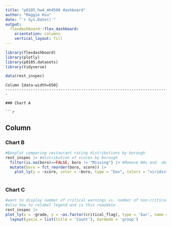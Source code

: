 ```yaml
---
title: "p8105_hw4_mh4588 dashboard"
author: "Maggie Hsu"
date: "`r Sys.Date()`"
output: 
  flexdashboard::flex_dashboard:
    orientation: columns
    vertical_layout: fill
---
```


```r
library(flexdashboard)
library(plotly)
library(p8105.datasets)
library(tidyverse)

data(rest_inspec)
```

```
Column {data-width=650}
-----------------------------------------------------------------------

### Chart A

```r

```

Column {data-width=350}
-----------------------------------------------------------------------

### Chart B

```r
#Boxplot comparing restaurant rating distributions by borough
rest_inspec |> #distribution of scores by borough
  filter(is.na(boro)==FALSE, boro != "Missing") |> #Remove NAs and  observations with missing borough values
  mutate(boro = fct_reorder(boro, score)) |> 
    plot_ly(y = ~score, color = ~boro, type = "box", colors = "viridis")
    
```

### Chart C

```r
#want to display number of critical warnings vs. number of non-critical warnings for restaurants of each grade
#also how to relabel legend and is this readable
rest_inspec |>
plot_ly(x = ~grade, y = ~as.factor(critical_flag), type = 'bar', name = 'Restaurant Grades vs.Warning Types', color=~critical_flag) |>
  layout(yaxis = list(title = 'Count'), barmode = 'group')

```
